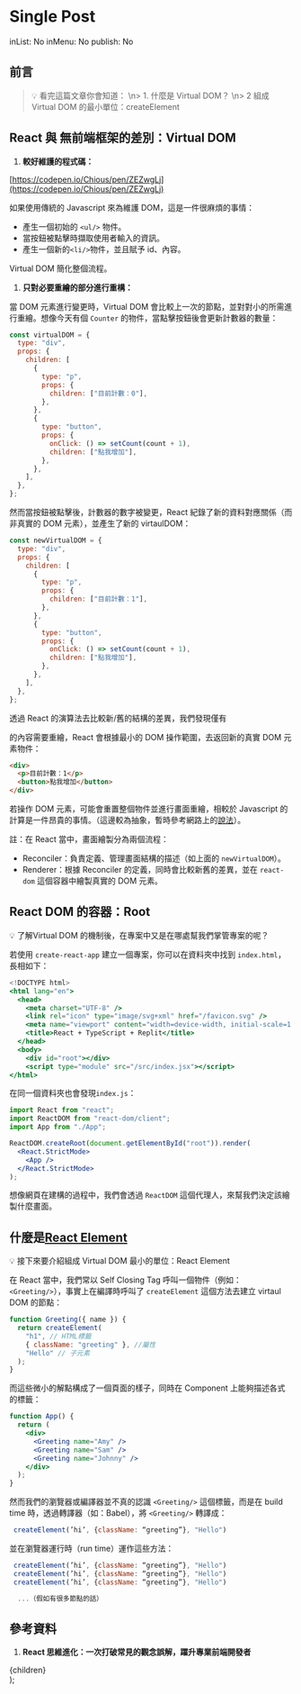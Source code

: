# Single Post

inList: No
inMenu: No
publish: No

## 前言

> 💡 看完這篇文章你會知道： \n> 1. 什麼是 Virtual DOM？ \n> 2 組成 Virtual DOM 的最小單位：createElement

## React 與 無前端框架的差別：Virtual DOM

1. **較好維護的程式碼：**

[https://codepen.io/Chious/pen/ZEZwgLj](https://codepen.io/Chious/pen/ZEZwgLj)

如果使用傳統的 Javascript 來為維護 DOM，這是一件很麻煩的事情：

- 產生一個初始的 `<ul/>` 物件。
- 當按鈕被點擊時擷取使用者輸入的資訊。
- 產生一個新的`<li/>`物件，並且賦予 id、內容。

Virtual DOM 簡化整個流程。

1. **只對必要重繪的部分進行重構：**

當 DOM 元素進行變更時，Virtual DOM 會比較上一次的節點，並對對小的所需進行重繪。想像今天有個 `Counter` 的物件，當點擊按鈕後會更新計數器的數量：

```jsx
const virtualDOM = {
  type: "div",
  props: {
    children: [
      {
        type: "p",
        props: {
          children: ["目前計數：0"],
        },
      },
      {
        type: "button",
        props: {
          onClick: () => setCount(count + 1),
          children: ["點我增加"],
        },
      },
    ],
  },
};
```

然而當按鈕被點擊後，計數器的數字被變更，React 紀錄了新的資料對應關係（而非真實的 DOM 元素），並產生了新的 virtaulDOM：

```jsx
const newVirtualDOM = {
  type: "div",
  props: {
    children: [
      {
        type: "p",
        props: {
          children: ["目前計數：1"],
        },
      },
      {
        type: "button",
        props: {
          onClick: () => setCount(count + 1),
          children: ["點我增加"],
        },
      },
    ],
  },
};
```

透過 React 的演算法去比較新/舊的結構的差異，我們發現僅有 <p/> 的內容需要重繪，React 會根據最小的 DOM 操作範圍，去返回新的真實 DOM 元素物件：

```html
<div>
  <p>目前計數：1</p>
  <button>點我增加</button>
</div>
```

若操作 DOM 元素，可能會重置整個物件並進行畫面重繪，相較於 Javascript 的計算是一件昂貴的事情。（這邊較為抽象，暫時參考網路上的[說法](https://github.com/Advanced-Frontend/Daily-Interview-Question/issues/47)）。

註：在 React 當中，畫面繪製分為兩個流程：

- Reconciler：負責定義、管理畫面結構的描述（如上面的 `newVirtualDOM`）。
- Renderer：根據 Reconciler 的定義，同時會比較新舊的差異，並在 `react-dom` 這個容器中繪製真實的 DOM 元素。

## React DOM 的容器：Root

<aside>
  💡 了解Virtual DOM 的機制後，在專案中又是在哪處幫我們掌管專案的呢？
</aside>

若使用 `create-react-app` 建立一個專案，你可以在資料夾中找到 `index.html`，長相如下：

```jsx
<!DOCTYPE html>
<html lang="en">
  <head>
    <meta charset="UTF-8" />
    <link rel="icon" type="image/svg+xml" href="/favicon.svg" />
    <meta name="viewport" content="width=device-width, initial-scale=1.0" />
    <title>React + TypeScript + Replit</title>
  </head>
  <body>
    <div id="root"></div>
    <script type="module" src="/src/index.jsx"></script>
</html>
```

在同一個資料夾也會發現`index.js`：

```jsx
import React from "react";
import ReactDOM from "react-dom/client";
import App from "./App";

ReactDOM.createRoot(document.getElementById("root")).render(
  <React.StrictMode>
    <App />
  </React.StrictMode>
);
```

想像網頁在建構的過程中，我們會透過 `ReactDOM` 這個代理人，來幫我們決定該繪製什麼畫面。

## 什麼是[React Element](https://react.dev/reference/react/createElement)

<aside>
💡 接下來要介紹組成 Virtual DOM 最小的單位：React Element

</aside>

在 React 當中，我們常以 Self Closing Tag 呼叫一個物件（例如： `<Greeting/>`），事實上在編譯時呼叫了 `createElement` 這個方法去建立 virtaul DOM 的節點：

```jsx
function Greeting({ name }) {
  return createElement(
    "h1", // HTML標籤
    { className: "greeting" }, //屬性
    "Hello" // 子元素
  );
}
```

而這些微小的解點構成了一個頁面的樣子，同時在 Component 上能夠描述各式的標籤：

```jsx
function App() {
  return (
    <div>
      <Greeting name="Amy" />
      <Greeting name="Sam" />
      <Greeting name="Johnny" />
    </div>
  );
}
```

然而我們的瀏覽器或編譯器並不真的認識 `<Greeting/>` 這個標籤，而是在 build time 時，透過轉譯器（如：Babel），將 `<Greeting/>` 轉譯成：

```jsx
 createElement(’hi’, {className: “greeting”}, "Hello")
```

並在瀏覽器運行時（run time）運作這些方法：

```jsx
 createElement(’hi’, {className: “greeting”}, "Hello")
 createElement(’hi’, {className: “greeting”}, "Hello")
 createElement(’hi’, {className: “greeting”}, "Hello")

  ...（假如有很多節點的話）
```

## 參考資料

1. **React 思維進化：一次打破常見的觀念誤解，躍升專業前端開發者**

  <div className="prose prose-h1:text-white prose-h2:text-white prose-p:text-white prose-li:text-white">
    {children}
  </div>
);
